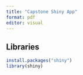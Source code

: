 ```yaml
---
title: "Capstone Shiny App"
format: pdf
editor: visual
---
```


## Libraries

```r
install.packages("shiny")
library(shiny)
```
